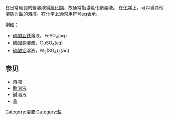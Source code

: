 在日常用語的鹽溶液爲[[氯化鈉|氯化鈉]]，故通常指濃氯化鈉溶液。
在[[化学|化学]]上，可以爲其他溶质为[[盐|盐]]的[[溶液|溶液]]。在化学上通常用符号aq表示。

例如：

* [[硫酸亚铁|硫酸亚铁]]溶液，FeSO<sub>4</sub>(aq)
* [[硫酸铜|硫酸铜]]溶液，CuSO<sub>4</sub>(aq)
* [[硫酸铝|硫酸铝]]溶液，Al<sub>2</sub>(SO<sub>4</sub>)<sub>3</sub>(aq)

==参见==
* [[溶液|溶液]]
* [[酸溶液|酸溶液]]
* [[碱溶液|碱溶液]]
* [[盐|盐]]


[[Category:溶液|Category:溶液]]
[[Category:盐|Category:盐]]